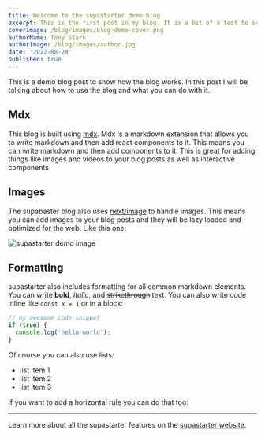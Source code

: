 ```yaml
---
title: Welcome to the supastarter demo blog
excerpt: This is the first post in my blog. It is a bit of a test to see if the blog is working. I will be adding more posts soon.
coverImage: /blog/images/blog-demo-cover.png
authorName: Tony Stark
authorImage: /blog/images/author.jpg
date: '2022-08-28'
published: true
---
```


This is a demo blog post to show how the blog works. In this post I will be talking about how to use the blog and what you can do with it.

## Mdx

This blog is built using [mdx](https://mdxjs.com/). Mdx is a markdown extension that allows you to write markdown and then add react components to it. This means you can write markdown and then add components to it. This is great for adding things like images and videos to your blog posts as well as interactive components.

## Images

The supabaster blog also uses [next/image](https://nextjs.org/docs/api-reference/next/image) to handle images. This means you can add images to your blog posts and they will be lazy loaded and optimized for the web. Like this one:

![supastarter demo image](/blog/images/blog-demo-cover.png)

## Formatting

supastarter also includes formatting for all common markdown elements. You can write **bold**, _italic_, and ~~strikethrough~~ text. You can also write code inline like `const x = 1` or in a block:

```typescript
// my awesome code snippet
if (true) {
  console.log('hello world');
}
```

Of course you can also use lists:

- list item 1
- list item 2
- list item 3

If you want to add a horizontal rule you can do that too:

---

Learn more about all the supastarter features on the [supastarter website](https://supastarter.dev).

